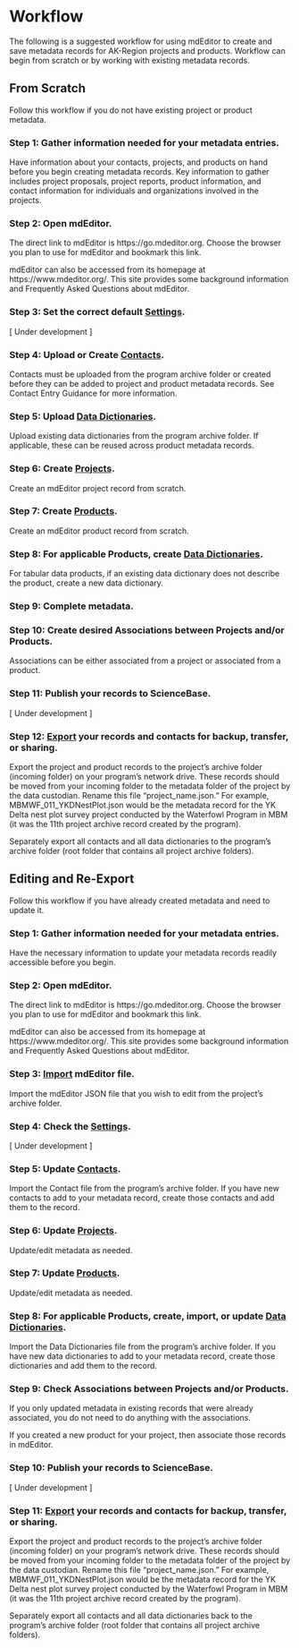# Workflow {-}

The following is a suggested workflow for using mdEditor to create and save metadata records for AK-Region projects and products. Workflow can begin from scratch or by working with existing metadata records.

## From Scratch {-}
Follow this workflow if you do not have existing project or product metadata.

### Step 1: Gather information needed for your metadata entries. {-}
Have information about your contacts, projects, and products on hand before you begin creating metadata records. Key information to gather includes project proposals, project reports, product information, and contact information for individuals and organizations involved in the projects.

### Step 2: Open mdEditor. {-}
The direct link to mdEditor is https://go.mdeditor.org. Choose the browser you plan to use for mdEditor and bookmark this link.

mdEditor can also be accessed from its homepage at https://www.mdeditor.org/. This site provides some background information and Frequently Asked Questions about mdEditor.

### Step 3: Set the correct default [Settings](#settings). {-}
[ Under development ]

### Step 4: Upload or Create [Contacts](#contact-entry-guidance). {-}
Contacts must be uploaded from the program archive folder or created before they can be added to project and product metadata records. See Contact Entry Guidance for more information. 

### Step 5: Upload [Data Dictionaries](#dictionary-entry-guidance). {-}
Upload existing data dictionaries from the program archive folder. If applicable, these can be reused across product metadata records. 

### Step 6: Create [Projects](#project-entry-guidance). {-}
Create an mdEditor project record from scratch.

### Step 7: Create [Products](#product-entry-guidance). {-}
Create an mdEditor product record from scratch.

### Step 8: For applicable Products, create [Data Dictionaries](#dictionary-entry-guidance). {-}
For tabular data products, if an existing data dictionary does not describe the product, create a new data dictionary. 

### Step 9: Complete metadata. {-}

### Step 10: Create desired Associations between Projects and/or Products. {-}
Associations can be either associated from a project or associated from a product.

### Step 11: Publish your records to ScienceBase. {-}
[ Under development ]

### Step 12: [Export](#export) your records and contacts for backup, transfer, or sharing. {-}
Export the project and product records to the project's archive folder (incoming folder) on your program's network drive. These records should be moved from your incoming folder to the metadata folder of the project by the data custodian. Rename this file "project_name.json." For example, MBMWF_011_YKDNestPlot.json would be the metadata record for the YK Delta nest plot survey project conducted by the Waterfowl Program in MBM (it was the 11th project archive record created by the program). 

Separately export all contacts and all data dictionaries to the program's archive folder (root folder that contains all project archive folders).



## Editing and Re-Export {-}
Follow this workflow if you have already created metadata and need to update it.

### Step 1: Gather information needed for your metadata entries. {-}
Have the necessary information to update your metadata records readily accessible before you begin.

### Step 2: Open mdEditor. {-}
The direct link to mdEditor is https://go.mdeditor.org. Choose the browser you plan to use for mdEditor and bookmark this link.

mdEditor can also be accessed from its homepage at https://www.mdeditor.org/. This site provides some background information and Frequently Asked Questions about mdEditor.

### Step 3: [Import](#import) mdEditor file. {-}
Import the mdEditor JSON file that you wish to edit from the project's archive folder. 

### Step 4: Check the [Settings](#settings). {-}
[ Under development ]

### Step 5: Update [Contacts](#contact-entry-guidance). {-}
Import the Contact file from the program's archive folder. If you have new contacts to add to your metadata record, create those contacts and add them to the record.

### Step 6: Update [Projects](#project-entry-guidance). {-}
Update/edit metadata as needed.

### Step 7: Update [Products](#product-entry-guidance). {-}
Update/edit metadata as needed.

### Step 8: For applicable Products, create, import, or update [Data Dictionaries](#dictionary-entry-guidance). {-}
Import the Data Dictionaries file from the program's archive folder. If you have new data dictionaries to add to your metadata record, create those dictionaries and add them to the record.

### Step 9: Check Associations between Projects and/or Products. {-}
If you only updated metadata in existing records that were already associated, you do not need to do anything with the associations.

If you created a new product for your project, then associate those records in mdEditor.

### Step 10: Publish your records to ScienceBase. {-}
[ Under development ]

### Step 11: [Export](#export) your records and contacts for backup, transfer, or sharing. {-}
Export the project and product records to the project's archive folder (incoming folder) on your program's network drive. These records should be moved from your incoming folder to the metadata folder of the project by the data custodian. Rename this file "project_name.json." For example, MBMWF_011_YKDNestPlot.json would be the metadata record for the YK Delta nest plot survey project conducted by the Waterfowl Program in MBM (it was the 11th project archive record created by the program). 

Separately export all contacts and all data dictionaries back to the program's archive folder (root folder that contains all project archive folders).